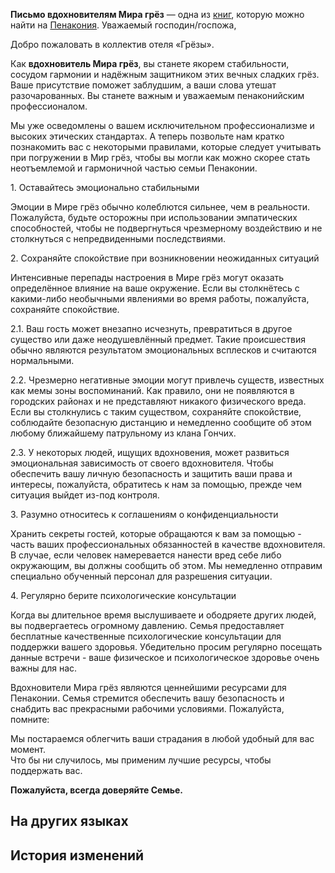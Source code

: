{{Книга Инфобокс
|id           = 330
|Название     = Письмо вдохновителям Мира грёз
|Изображение  = Item Penacony Readable 2.png
|Мир          = Пенакония
|Томов        = 1
|Автор        = <!--нужно добавить-->
|Описание     = Официальное руководство, где описаны базовые правила для работы вдохновителем Мира грёз, в том числе кодекс профессиональной этики, возможные рабочие риски и способы их предотвращения.
|Том1         = {{tx}}
|Источник1    = {{tx|Отсутствует источник}}
|Персонажи    = 
|Фракции      = 
}}
'''Письмо вдохновителям Мира грёз''' — одна из [[Книги|книг]], которую можно найти на [[Пенакония]].
<!--
==Получение==
<gallery>
Книга НАЗВАНИЕ.png|НАЗВАНИЕ
Локация НАЗВАНИЕ.png|Расположение на карте. Ближайший пространственный якорь «[[НАЗВАНИЕ]]»
</gallery>
-->
Уважаемый господин/госпожа,

Добро пожаловать в коллектив отеля «Грёзы».

Как '''вдохновитель Мира грёз''', вы станете якорем стабильности, сосудом гармонии и надёжным защитником этих вечных сладких грёз. Ваше присутствие поможет заблудшим, а ваши слова утешат разочарованных. Вы станете важным и уважаемым пенаконийским профессионалом.

Мы уже осведомлены о вашем исключительном профессионализме и высоких этических стандартах. А теперь позвольте нам кратко познакомить вас с некоторыми правилами, которые следует учитывать при погружении в Мир грёз, чтобы вы могли как можно скорее стать неотъемлемой и гармоничной частью семьи Пенаконии.

1. Оставайтесь эмоционально стабильными

Эмоции в Мире грёз обычно колеблются сильнее, чем в реальности. Пожалуйста, будьте осторожны при использовании эмпатических способностей, чтобы не подвергнуться чрезмерному воздействию и не столкнуться с непредвиденными последствиями.

2. Сохраняйте спокойствие при возникновении неожиданных ситуаций

Интенсивные перепады настроения в Мире грёз могут оказать определённое влияние на ваше окружение. Если вы столкнётесь с какими-либо необычными явлениями во время работы, пожалуйста, сохраняйте спокойствие.

2.1. Ваш гость может внезапно исчезнуть, превратиться в другое существо или даже неодушевлённый предмет. Такие происшествия обычно являются результатом эмоциональных всплесков и считаются нормальными.

2.2. Чрезмерно негативные эмоции могут привлечь существ, известных как мемы зоны воспоминаний. Как правило, они не появляются в городских районах и не представляют никакого физического вреда. Если вы столкнулись с таким существом, сохраняйте спокойствие, соблюдайте безопасную дистанцию и немедленно сообщите об этом любому ближайшему патрульному из клана Гончих.

2.3. У некоторых людей, ищущих вдохновения, может развиться эмоциональная зависимость от своего вдохновителя. Чтобы обеспечить вашу личную безопасность и защитить ваши права и интересы, пожалуйста, обратитесь к нам за помощью, прежде чем ситуация выйдет из-под контроля.

3. Разумно относитесь к соглашениям о конфиденциальности

Хранить секреты гостей, которые обращаются к вам за помощью - часть ваших профессиональных обязанностей в качестве вдохновителя. В случае, если человек намеревается нанести вред себе либо окружающим, вы должны сообщить об этом. Мы немедленно отправим специально обученный персонал для разрешения ситуации.

4. Регулярно берите психологические консультации

Когда вы длительное время выслушиваете и ободряете других людей, вы подвергаетесь огромному давлению. Семья предоставляет бесплатные качественные психологические консультации для поддержки вашего здоровья. Убедительно просим регулярно посещать данные встречи - ваше физическое и психологическое здоровье очень важны для нас.

Вдохновители Мира грёз являются ценнейшими ресурсами для Пенаконии. Семья стремится обеспечить вашу безопасность и снабдить вас прекрасными рабочими условиями. Пожалуйста, помните:

Мы постараемся облегчить ваши страдания в любой удобный для вас момент.<br />
Что бы ни случилось, мы применим лучшие ресурсы, чтобы поддержать вас.

'''Пожалуйста, всегда доверяйте Семье.'''

==На других языках==
{{На других языках
|en   = ''A Letter to Dreamscape Motivators''
|zhs  = 《致梦境鼓励师的一封信》
|zht  = 《致夢境鼓勵師的一封信》
|ja   = 『ドリームサポーターへの手紙』
|ko   = ≪꿈세계 장려사에게 보내는 편지≫
|es   = Carta para motivadores oníricos
|fr   = ''Lettre aux protecteurs oniriques''
|ru   = Письмо вдохновителям Мира грёз
|th   = "จดหมายถึงนักสร้างแรงบันดาลฝัน"
|vi   = "Bức Thư Gửi Người Cổ Vũ Cõi Mộng"
|de   = „Ein Brief an die Traumberater“
|id   = "Sepucuk Surat untuk Motivator Dunia Mimpi"
|pt   = "Carta para os Motivadores Oníricos"
}}

==История изменений==
{{История изменений|2.7}}